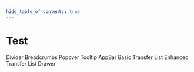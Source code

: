 ```yaml
---
hide_table_of_contents: true
---
```


# Test


<div className='template-bg-color' />

<Grid container spacing={6}>
  <Grid size={{ xs: 12, sm: 6 }}>
    <PaperBasic />
  </Grid>
  <Grid size={{ xs: 12, sm: 6 }}>
    <PaperVariant />
  </Grid>
  <Grid size={{ xs: 12 }}>
    <Typography variant='h3'>Divider</Typography>
  </Grid>
  <Grid size={{ xs: 12, sm: 6 }}>
    <CardDivider />
  </Grid>
  <Grid size={{ xs: 12, sm: 6 }}>
    <OutsideDivider />
  </Grid>
  <Grid size={{ xs: 12 }}>
    <Typography variant='h3'>Breadcrumbs</Typography>
  </Grid>
  <Grid size={{ xs: 12, md: 6 }}>
    <CardBreadcrumb />
  </Grid>
  <Grid size={{ xs: 12, md: 6 }}>
    <OutsideBreadcrumb />
  </Grid>
  <Grid size={{ xs: 12 }}>
    <Typography variant='h3'>Popover</Typography>
  </Grid>
  <Grid size={{ xs: 12, sm: 6 }}>
    <CardPopover />
  </Grid>
  <Grid size={{ xs: 12, sm: 6 }}>
    <OutsidePopover />
  </Grid>
  <Grid size={{ xs: 12 }}>
    <Typography variant='h3'>Tooltip</Typography>
  </Grid>
  <Grid size={{ xs: 12, sm: 6 }}>
    <CardTooltip />
  </Grid>
  <Grid size={{ xs: 12, sm: 6 }}>
    <OutsideTooltip />
  </Grid>
  <Grid size={{ xs: 12 }}>
    <Typography variant='h3'>AppBar</Typography>
  </Grid>
  <Grid size={{ xs: 12, md: 6 }}>
    <CardAppBar />
  </Grid>
  <Grid size={{ xs: 12, md: 6 }}>
    <OutsideAppBar />
  </Grid>
  <Grid size={{ xs: 12, xl: 6 }}>
    <Typography variant='h3' className='mbe-6'>
      Basic Transfer List
    </Typography>
    <TransferListBasic />
  </Grid>
  <Grid size={{ xs: 12, xl: 6 }}>
    <Typography variant='h3' className='mbe-6'>
      Enhanced Transfer List
    </Typography>
    <TransferListEnhanced />
  </Grid>
  <Grid size={{ xs: 12 }}>
    <Typography variant='h3'>Drawer</Typography>
  </Grid>
  <Grid size={{ xs: 12, sm: 6 }}>
    <Drawer />
  </Grid>
</Grid>
